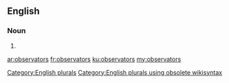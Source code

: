 ==English==

===Noun===
{{head|en}}

# {{plural of|observator}}

[[Category:English plurals]][[Category:English plurals using obsolete wikisyntax]]

[[ar:observators]]
[[fr:observators]]
[[ku:observators]]
[[my:observators]]